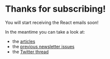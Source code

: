 # Thanks for subscribing!

You will start receiving the React emails soon!

In the meantime you can take a look at:

- the [articles](/articles)
- the [previous newsletter issues](/newsletter)
- the [Twitter thread](https://slo.im/thread)
